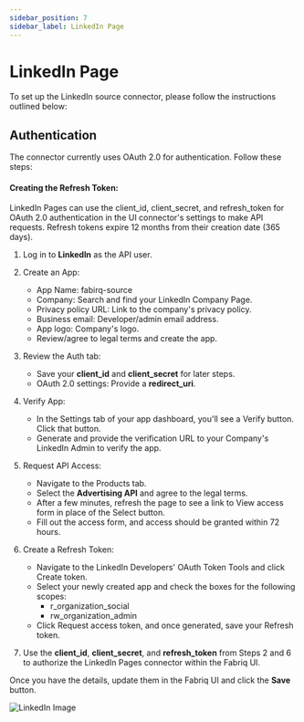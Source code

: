 ```yaml
---
sidebar_position: 7
sidebar_label: LinkedIn Page
---
```

# LinkedIn Page

To set up the LinkedIn source connector, please follow the instructions outlined below:

## Authentication

The connector currently uses OAuth 2.0 for authentication. Follow these steps:

#### Creating the Refresh Token:

LinkedIn Pages can use the client_id, client_secret, and refresh_token for OAuth 2.0 authentication in the UI connector's settings to make API requests. Refresh tokens expire 12 months from their creation date (365 days).

1. Log in to **LinkedIn** as the API user.

2. Create an App:
   - App Name: fabirq-source
   - Company: Search and find your LinkedIn Company Page.
   - Privacy policy URL: Link to the company's privacy policy.
   - Business email: Developer/admin email address.
   - App logo: Company's logo.
   - Review/agree to legal terms and create the app.

3. Review the Auth tab:
   - Save your **client_id** and **client_secret** for later steps.
   - OAuth 2.0 settings: Provide a **redirect_uri**.

4. Verify App:
   - In the Settings tab of your app dashboard, you'll see a Verify button. Click that button.
   - Generate and provide the verification URL to your Company's LinkedIn Admin to verify the app.

5. Request API Access:
   - Navigate to the Products tab.
   - Select the **Advertising API** and agree to the legal terms.
   - After a few minutes, refresh the page to see a link to View access form in place of the Select button.
   - Fill out the access form, and access should be granted within 72 hours.

6. Create a Refresh Token:
   - Navigate to the LinkedIn Developers' OAuth Token Tools and click Create token.
   - Select your newly created app and check the boxes for the following scopes:
     - r_organization_social
     - rw_organization_admin
   - Click Request access token, and once generated, save your Refresh token.

7. Use the **client_id**, **client_secret**, and **refresh_token** from Steps 2 and 6 to authorize the LinkedIn Pages connector within the Fabriq UI.

Once you have the details, update them in the Fabriq UI and click the **Save** button.

![LinkedIn Image](/img/linkedin_page.png)
